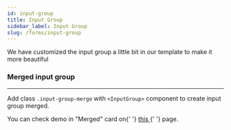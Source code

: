 ```yaml
---
id: input-group
title: Input Group
sidebar_label: Input Group
slug: /forms/input-group
---
```


<p>We have customized the input group a little bit in our template to make it more beautiful</p>

### Merged input group

---

<p>
  Add class <code>.input-group-merge</code> with <code>&lt;InputGroup&gt;</code> component to create input group merged.
</p>
<p>
  You can check demo in "Merged" card on{' '}
  <a
    href='https://pixinvent.com/demo/vuexy-react-admin-dashboard-template/demo-1/forms/elements/input-group'
    target='_blank'
  >
    this
  </a>{' '}
  page.
</p>
